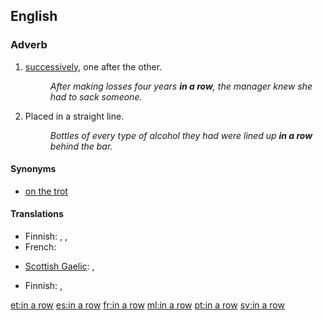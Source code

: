 ==English==

===Adverb===
{{head|en|adverb|head=[[in]] [[a]] [[row]]}}

# [[successively]], one after the other.
#: ''After making losses four years '''in a row''', the manager knew she had to sack someone.''
# Placed in a straight line.
#: ''Bottles of every type of alcohol they had were lined up '''in a row''' behind the bar.''

====Synonyms====
* [[on the trot]]

====Translations====
{{trans-top|successively}}
* Finnish: {{t-|fi|peräkkäin}}, {{t-|fi|perätysten}}, {{t+|fi|peräkanaa}}
* French: {{t+|fr|d'affilée}}
{{trans-mid}}
* [[Scottish Gaelic]]: {{t-|gd|sreath chèile}},  {{t-|gd|an sreath a chèile}}
{{trans-bottom}}

{{trans-top|in a straight line}}
* Finnish: {{t-|fi|rivissä}}, {{t-|fi|riviin}}
{{trans-mid}}
{{trans-bottom}}

[[et:in a row]]
[[es:in a row]]
[[fr:in a row]]
[[ml:in a row]]
[[pt:in a row]]
[[sv:in a row]]
